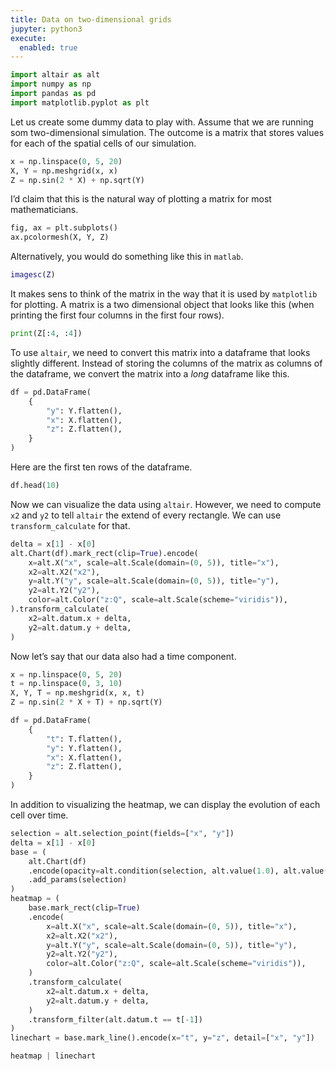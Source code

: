 ```yaml
---
title: Data on two-dimensional grids
jupyter: python3
execute:
  enabled: true
---
```



```python
import altair as alt
import numpy as np
import pandas as pd
import matplotlib.pyplot as plt

```

Let us create some dummy data to play with. Assume that we are running som two-dimensional simulation. The outcome is a matrix that stores values for each of the spatial cells of our simulation.
```python
x = np.linspace(0, 5, 20)
X, Y = np.meshgrid(x, x)
Z = np.sin(2 * X) + np.sqrt(Y)
```

I'd claim that this is the natural way of plotting a matrix for most mathematicians.
```python
fig, ax = plt.subplots()
ax.pcolormesh(X, Y, Z)
```

Alternatively, you would do something like this in `matlab`.
```matlab
imagesc(Z)
```

It makes sens to think of the matrix in the way that it is used by `matplotlib` for plotting. A matrix is a two dimensional object that looks like this (when printing the first four columns in the first four rows).
```python
print(Z[:4, :4])
```

To use `altair`, we need to convert this matrix into a dataframe that looks slightly different.
Instead of storing the columns of the matrix as columns of the dataframe, we convert the matrix
into a *long* dataframe like this.
```python
df = pd.DataFrame(
    {
        "y": Y.flatten(),
        "x": X.flatten(),
        "z": Z.flatten(),
    }
)
```
Here are the first ten rows of the dataframe.
```python
df.head(10)
```
Now we can visualize the data using `altair`. However, we need to compute `x2` and `y2` to tell `altair` the extend of every rectangle. We can use `transform_calculate` for that.

```python
delta = x[1] - x[0]
alt.Chart(df).mark_rect(clip=True).encode(
    x=alt.X("x", scale=alt.Scale(domain=(0, 5)), title="x"),
    x2=alt.X2("x2"),
    y=alt.Y("y", scale=alt.Scale(domain=(0, 5)), title="y"),
    y2=alt.Y2("y2"),
    color=alt.Color("z:Q", scale=alt.Scale(scheme="viridis")),
).transform_calculate(
    x2=alt.datum.x + delta,
    y2=alt.datum.y + delta,
)
```

Now let's say that our data also had a time component.
```python
x = np.linspace(0, 5, 20)
t = np.linspace(0, 3, 10)
X, Y, T = np.meshgrid(x, x, t)
Z = np.sin(2 * X + T) + np.sqrt(Y)

df = pd.DataFrame(
    {
        "t": T.flatten(),
        "y": Y.flatten(),
        "x": X.flatten(),
        "z": Z.flatten(),
    }
)
```

In addition to visualizing the heatmap, we can display the evolution of each cell over time.

```python

selection = alt.selection_point(fields=["x", "y"])
delta = x[1] - x[0]
base = (
    alt.Chart(df)
    .encode(opacity=alt.condition(selection, alt.value(1.0), alt.value(0.2)))
    .add_params(selection)
)
heatmap = (
    base.mark_rect(clip=True)
    .encode(
        x=alt.X("x", scale=alt.Scale(domain=(0, 5)), title="x"),
        x2=alt.X2("x2"),
        y=alt.Y("y", scale=alt.Scale(domain=(0, 5)), title="y"),
        y2=alt.Y2("y2"),
        color=alt.Color("z:Q", scale=alt.Scale(scheme="viridis")),
    )
    .transform_calculate(
        x2=alt.datum.x + delta,
        y2=alt.datum.y + delta,
    )
    .transform_filter(alt.datum.t == t[-1])
)
linechart = base.mark_line().encode(x="t", y="z", detail=["x", "y"])

heatmap | linechart
```
